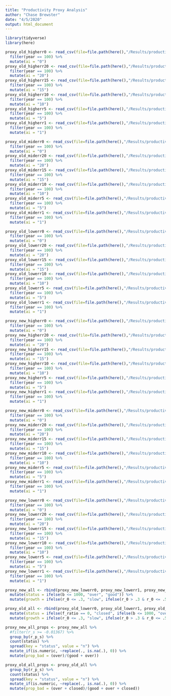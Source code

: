 ```yaml
---
title: "Productivity Proxy Analysis"
author: "Chase Brewster"
date: "4/5/2020"
output: html_document
---
```


```r
library(tidyverse)
library(here)

proxy_old_higherr0 <- read_csv(file=file.path(here(),"/Results/productivity_proxy/for_analyzing/old_model/higherror/proxy_old_higherr0.csv")) %>% 
  filter(year == 100) %>% 
  mutate(ai = "0")
proxy_old_higherr20 <- read_csv(file=file.path(here(),"/Results/productivity_proxy/for_analyzing/old_model/higherror/proxy_old_higherr20.csv")) %>% 
  filter(year == 100) %>% 
  mutate(ai = "20")
proxy_old_higherr15 <- read_csv(file=file.path(here(),"/Results/productivity_proxy/for_analyzing/old_model/higherror/proxy_old_higherr15.csv")) %>% 
  filter(year == 100) %>% 
  mutate(ai = "15")
proxy_old_higherr10 <- read_csv(file=file.path(here(),"/Results/productivity_proxy/for_analyzing/old_model/higherror/proxy_old_higherr10.csv")) %>% 
  filter(year == 100) %>% 
  mutate(ai = "10")
proxy_old_higherr5 <- read_csv(file=file.path(here(),"/Results/productivity_proxy/for_analyzing/old_model/higherror/proxy_old_higherr5.csv")) %>% 
  filter(year == 100) %>% 
  mutate(ai = "5")
proxy_old_higherr1 <- read_csv(file=file.path(here(),"/Results/productivity_proxy/for_analyzing/old_model/higherror/proxy_old_higherr1.csv")) %>% 
  filter(year == 100) %>% 
  mutate(ai = "1")

proxy_old_miderr0 <- read_csv(file=file.path(here(),"/Results/productivity_proxy/for_analyzing/old_model/miderror/proxy_old_miderr0.csv")) %>% 
  filter(year == 100) %>% 
  mutate(ai = "0")
proxy_old_miderr20 <- read_csv(file=file.path(here(),"/Results/productivity_proxy/for_analyzing/old_model/miderror/proxy_old_miderr20.csv")) %>% 
  filter(year == 100) %>% 
  mutate(ai = "20")
proxy_old_miderr15 <- read_csv(file=file.path(here(),"/Results/productivity_proxy/for_analyzing/old_model/miderror/proxy_old_miderr15.csv")) %>% 
  filter(year == 100) %>% 
  mutate(ai = "15")
proxy_old_miderr10 <- read_csv(file=file.path(here(),"/Results/productivity_proxy/for_analyzing/old_model/miderror/proxy_old_miderr10.csv")) %>% 
  filter(year == 100) %>% 
  mutate(ai = "10")
proxy_old_miderr5 <- read_csv(file=file.path(here(),"/Results/productivity_proxy/for_analyzing/old_model/miderror/proxy_old_miderr5.csv")) %>% 
  filter(year == 100) %>% 
  mutate(ai = "5")
proxy_old_miderr1 <- read_csv(file=file.path(here(),"/Results/productivity_proxy/for_analyzing/old_model/miderror/proxy_old_miderr1.csv")) %>% 
  filter(year == 100) %>% 
  mutate(ai = "1")

proxy_old_lowerr0 <- read_csv(file=file.path(here(),"/Results/productivity_proxy/for_analyzing/old_model/lowerror/proxy_old_lowerr0.csv")) %>% 
  filter(year == 100) %>% 
  mutate(ai = "0")
proxy_old_lowerr20 <- read_csv(file=file.path(here(),"/Results/productivity_proxy/for_analyzing/old_model/lowerror/proxy_old_lowerr20.csv")) %>% 
  filter(year == 100) %>% 
  mutate(ai = "20")
proxy_old_lowerr15 <- read_csv(file=file.path(here(),"/Results/productivity_proxy/for_analyzing/old_model/lowerror/proxy_old_lowerr15.csv")) %>% 
  filter(year == 100) %>% 
  mutate(ai = "15")
proxy_old_lowerr10 <- read_csv(file=file.path(here(),"/Results/productivity_proxy/for_analyzing/old_model/lowerror/proxy_old_lowerr10.csv")) %>% 
  filter(year == 100) %>% 
  mutate(ai = "10")
proxy_old_lowerr5 <- read_csv(file=file.path(here(),"/Results/productivity_proxy/for_analyzing/old_model/lowerror/proxy_old_lowerr5.csv")) %>% 
  filter(year == 100) %>% 
  mutate(ai = "5")
proxy_old_lowerr1 <- read_csv(file=file.path(here(),"/Results/productivity_proxy/for_analyzing/old_model/lowerror/proxy_old_lowerr1.csv")) %>% 
  filter(year == 100) %>% 
  mutate(ai = "1")

proxy_new_higherr0 <- read_csv(file=file.path(here(),"/Results/productivity_proxy/for_analyzing/new_model/higherror/proxy_new_higherr0.csv")) %>% 
  filter(year == 100) %>% 
  mutate(ai = "0")
proxy_new_higherr20 <- read_csv(file=file.path(here(),"/Results/productivity_proxy/for_analyzing/new_model/higherror/proxy_new_higherr20.csv")) %>% 
  filter(year == 100) %>% 
  mutate(ai = "20")
proxy_new_higherr15 <- read_csv(file=file.path(here(),"/Results/productivity_proxy/for_analyzing/new_model/higherror/proxy_new_higherr15.csv")) %>% 
  filter(year == 100) %>% 
  mutate(ai = "15")
proxy_new_higherr10 <- read_csv(file=file.path(here(),"/Results/productivity_proxy/for_analyzing/new_model/higherror/proxy_new_higherr10.csv")) %>% 
  filter(year == 100) %>% 
  mutate(ai = "10")
proxy_new_higherr5 <- read_csv(file=file.path(here(),"/Results/productivity_proxy/for_analyzing/new_model/higherror/proxy_new_higherr5.csv")) %>% 
  filter(year == 100) %>% 
  mutate(ai = "5")
proxy_new_higherr1 <- read_csv(file=file.path(here(),"/Results/productivity_proxy/for_analyzing/new_model/higherror/proxy_new_higherr1.csv")) %>% 
  filter(year == 100) %>% 
  mutate(ai = "1")

proxy_new_miderr0 <- read_csv(file=file.path(here(),"/Results/productivity_proxy/for_analyzing/new_model/miderror/proxy_new_miderr0.csv")) %>% 
  filter(year == 100) %>% 
  mutate(ai = "0")
proxy_new_miderr20 <- read_csv(file=file.path(here(),"/Results/productivity_proxy/for_analyzing/new_model/miderror/proxy_new_miderr20.csv")) %>% 
  filter(year == 100) %>% 
  mutate(ai = "20")
proxy_new_miderr15 <- read_csv(file=file.path(here(),"/Results/productivity_proxy/for_analyzing/new_model/miderror/proxy_new_miderr15.csv")) %>% 
  filter(year == 100) %>% 
  mutate(ai = "15")
proxy_new_miderr10 <- read_csv(file=file.path(here(),"/Results/productivity_proxy/for_analyzing/new_model/miderror/proxy_new_miderr10.csv")) %>% 
  filter(year == 100) %>% 
  mutate(ai = "10")
proxy_new_miderr5 <- read_csv(file=file.path(here(),"/Results/productivity_proxy/for_analyzing/new_model/miderror/proxy_new_miderr5.csv")) %>% 
  filter(year == 100) %>% 
  mutate(ai = "5")
proxy_new_miderr1 <- read_csv(file=file.path(here(),"/Results/productivity_proxy/for_analyzing/new_model/miderror/proxy_new_miderr1.csv")) %>% 
  filter(year == 100) %>% 
  mutate(ai = "1")

proxy_new_lowerr0 <- read_csv(file=file.path(here(),"/Results/productivity_proxy/for_analyzing/new_model/lowerror/proxy_new_lowerr0.csv")) %>% 
  filter(year == 100) %>% 
  mutate(ai = "0")
proxy_new_lowerr20 <- read_csv(file=file.path(here(),"/Results/productivity_proxy/for_analyzing/new_model/lowerror/proxy_new_lowerr20.csv")) %>% 
  filter(year == 100) %>% 
  mutate(ai = "20")
proxy_new_lowerr15 <- read_csv(file=file.path(here(),"/Results/productivity_proxy/for_analyzing/new_model/lowerror/proxy_new_lowerr15.csv")) %>% 
  filter(year == 100) %>% 
  mutate(ai = "15")
proxy_new_lowerr10 <- read_csv(file=file.path(here(),"/Results/productivity_proxy/for_analyzing/new_model/lowerror/proxy_new_lowerr10.csv")) %>% 
  filter(year == 100) %>% 
  mutate(ai = "10")
proxy_new_lowerr5 <- read_csv(file=file.path(here(),"/Results/productivity_proxy/for_analyzing/new_model/lowerror/proxy_new_lowerr5.csv")) %>% 
  filter(year == 100) %>% 
  mutate(ai = "5")
proxy_new_lowerr1 <- read_csv(file=file.path(here(),"/Results/productivity_proxy/for_analyzing/new_model/lowerror/proxy_new_lowerr1.csv")) %>% 
  filter(year == 100) %>% 
  mutate(ai = "1")

```

```r

proxy_new_all <- rbind(proxy_new_lowerr0, proxy_new_lowerr1, proxy_new_lowerr10, proxy_new_lowerr15, proxy_new_lowerr20, proxy_new_lowerr5, proxy_new_miderr0, proxy_new_miderr1, proxy_new_miderr10, proxy_new_miderr15, proxy_new_miderr20, proxy_new_miderr5, proxy_new_higherr0, proxy_new_higherr1, proxy_new_higherr10, proxy_new_higherr15, proxy_new_higherr20, proxy_new_higherr5) %>% 
  mutate(status = ifelse(b <= 1000, "over", "good")) %>% 
  mutate(growth = ifelse(r_0 <= .3, "slow", ifelse(r_0 > .3 & r_0 <= .5, "medium", "fast")))

proxy_old_all <- rbind(proxy_old_lowerr0, proxy_old_lowerr1, proxy_old_lowerr10, proxy_old_lowerr15, proxy_old_lowerr20, proxy_old_lowerr5, proxy_old_miderr0, proxy_old_miderr1, proxy_old_miderr10, proxy_old_miderr15, proxy_old_miderr20, proxy_old_miderr5, proxy_old_higherr0, proxy_old_higherr1, proxy_old_higherr10, proxy_old_higherr15, proxy_old_higherr20, proxy_old_higherr5) %>% 
  mutate(status = ifelse(f_ratio == 0, "closed", ifelse(b <= 1000, "over", "good"))) %>% 
  mutate(growth = ifelse(r_0 <= .3, "slow", ifelse(r_0 > .3 & r_0 <= .5, "medium", "fast")))


```

```r

proxy_new_all_props <- proxy_new_all %>%
  #filter(r_s >= -0.01367) %>% 
  group_by(r_p_s) %>% 
  count(status) %>% 
  spread(key = "status", value = "n") %>% 
  mutate_if(is.numeric, ~replace(., is.na(.), 0)) %>% 
  mutate(prop_bad = (over)/(good + over))

proxy_old_all_props <- proxy_old_all %>%
  group_by(r_p_s) %>% 
  count(status) %>% 
  spread(key = "status", value = "n") %>% 
  mutate_if(is.numeric, ~replace(., is.na(.), 0)) %>% 
  mutate(prop_bad = (over + closed)/(good + over + closed))
```

